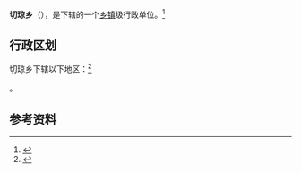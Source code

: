 {{中国乡级行政区|54/23/28/208/000}}

'''切琼乡'''（{{bo|z=བྱེ་ཆུང་}}），是{{PRC admin/fullname|54/23/28/208/000|3}}下辖的一个[[乡镇|乡镇]]级行政单位。<ref>{{PRC admin/ref sgc|{{PRC admin/parent|54/23/28/208/000}}}}</ref>

== 行政区划 ==

切琼乡下辖以下地区：<ref>{{PRC admin/ref sgc|54/23/28/208/000}}</ref>

{{PRC admin/children|54/23/28/208/000}}。

== 参考资料 ==

{{reflist}}

{{行政区划小作品}}
{{PRC admin/navcat|54/23/28/208/000}}
